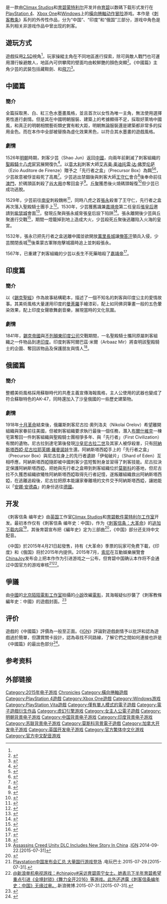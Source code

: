{{noteTA
| G1=Games
}}
{{Infobox video game
| title = 刺客教条 编年史
| english = Assassin's Creed Chronicles
| image = Assassin's Creed Chronicles China cover art.jpg
| caption = 《刺客信条编年史：中国》游戏封面
| platforms = [[微軟視窗|微軟視窗]]<br />[[PlayStation_4|PlayStation 4]]<br />[[PlayStation_Vita|PlayStation Vita]]<br />[[Xbox_One|Xbox One]]
| developer = [[Climax_Studios|Climax Studios]]<br />[[育碧蒙特利尔|育碧蒙特利尔]]<ref>{{cite web|url=http://www.polygon.com/2015/3/31/8320017/assassins-creed-chronicles-china-india-russia|title=Assassin's Creed Chronicles is now a trilogy, goes to China, India and Russia|author=Michael McWhertor|work=[[Polygon_(website)|Polygon]]|date=2015-03-31|accessdate=2015-04-24|archive-date=2019-05-16|archive-url=https://web.archive.org/web/20190516191657/https://www.polygon.com/2015/3/31/8320017/assassins-creed-chronicles-china-india-russia|dead-url=no}}</ref>
| publisher = [[育碧|育碧]]
| designer = Matt Duff
| engine = [[虛幻引擎|虛幻引擎3]]
| series = ''[[刺客教條系列|刺客教條系列]]''
| genre = [[橫向捲軸遊戲|橫向捲軸]]，[[动作冒险游戏|动作冒险]]，[[隐蔽类游戏|潜入]]，[[平台游戏|平台]]
| released = '''''中國篇'''''<br/>{{vgrelease new|NA|2015年4月21日|WW|2015年4月22日}}'''''印度篇'''''<br/>{{vgrelease new|WW|2016年1月12日<ref name="Russia-India-Trilogy-release">{{cite web| title=Assassin’s Creed Chronicles Trilogy Pack Coming to PS4 & PS Vita, India and Russia Episodes Dated| url=http://www.playstationlifestyle.net/2015/12/08/assassins-creed-chronicles-trilogy-pack-coming-ps4-ps-vita-india-russia-episodes-dated/| publisher=Playstationlifestyle.net| date=2015-12-08| accessdate=2015-12-18| archive-date=2020-08-12| archive-url=https://web.archive.org/web/20200812093539/https://www.playstationlifestyle.net/2015/12/08/assassins-creed-chronicles-trilogy-pack-coming-ps4-ps-vita-india-russia-episodes-dated/| dead-url=no}}</ref>}}'''''俄国篇'''''<br/>{{vgrelease new|WW|2016年2月9日<ref name="Russia-India-Trilogy-release" />}}'''''三部曲同捆版'''''<br/>{{vgrelease new|WW|2016年2月9日<ref name="Russia-India-Trilogy-release" />}}{{vgrelease new|WW|2016年4月5日<small>(PS Vita)</small><ref name="Russia-India-Trilogy-release" />}}
| modes = [[单人游戏|单人游戏]]
}}

{{vgname|刺客信条 编年史|en=Assassin's Creed Chronicles|cn=刺客信条 编年史|tw=刺客教條 編年史}}是一款由[[Climax_Studios|Climax Studios]]和[[育碧蒙特利尔|育碧蒙特利尔]]开发并由[[育碧|育碧]]以数碼下载形式发行在[[PlayStation_4|PlayStation 4]]、[[Xbox_One|Xbox One]]和[[Windows|Windows]]上的[[橫向捲軸遊戲|橫向捲軸]][[动作冒险游戏|动作冒险]]游戏。本作是《[[刺客教条系列|刺客教条]]》系列的外传性作品，分为“中国”、“印度”和“俄国”三部分，游戏中角色是系列相关非游戏作品中曾出现的刺客。

==遊玩方式==
遊戲採用[[2.5D|2.5D]]視角<ref name="Trilogy Announcement" />，玩家操縱主角在不同地區進行探索，除可與敵人戰鬥也可運用潛行躲避敵人，地區內可供攀爬的壁面均由較鮮艷的顏色突顯<ref>{{cite web|url= http://www.ign.com/articles/2015/04/02/assassins-creed-chronicles-bringing-the-series-to-2d|title= Assassin's Creed Chronicles:Bringing the series to 2D|author= Marty Sliva|publisher= [[IGN|IGN]]|date= 2015-04-02|accessdate= 2015-12-18|archive-date= 2020-11-08|archive-url= https://web.archive.org/web/20201108165144/https://www.ign.com/articles/2015/04/02/assassins-creed-chronicles-bringing-the-series-to-2d|dead-url= no}}</ref>。《中國篇》主角少芸的武裝包括藏鞋劍、{{link-en|繩鏢|rope dart}}和[[飛刀|飛刀]]<ref>{{cite web|url= http://www.gamespot.com/articles/first-assassin-s-creed-2-5d-game-launch-trailer-in/1100-6426765/|title= First Assassin's Creed 2.5D Game Launch Trailer|author= Eddie Makuch|publisher= Gamespot|date= 2015-04-20|accessdate= 2015-12-18|archive-date= 2020-11-08|archive-url= https://web.archive.org/web/20201108115916/http://www.gamespot.com/articles/first-assassin-s-creed-2-5d-game-launch-trailer-in/1100-6426765/|dead-url= no}}</ref>。

==中國篇==
===簡介===
全篇採取黑、白、紅三色水墨畫風格，並且首次以女性為唯一主角，無法使用選擇男性進行劇情。但是其在中國明朝服裝、建築上的考據顯得不足，採取好萊塢中國風，和真正的明朝相關藝術類史實有較大距，明朝無論服裝還是建築都非常多的採用金色。而在本作中全部被替換為虛化效果黑色，以符合其水墨畫的遊戲風格。

===劇情===
1526年[[明朝|明朝]]時期，刺客少芸（Shao Jun）返回[[中國|中國]]，向兩年前剿滅了刺客組織的[[聖殿騎士|聖殿騎士]][[八虎|八虎宦官]]展開復仇<ref>{{cite video game | title=刺客教條 編年史-中國 | date=2015 | developer=[[Climax_Studios|Climax Studios]]，[[育碧蒙特利爾|育碧蒙特利爾]] | publisher=[[育碧軟件|育碧軟件]] | quote='''中國1526年'''：中國的刺客兄弟會被貪婪的八虎宦官之首張永徹底消滅已經兩年了，這群聖殿騎士挾持天子，在背後操控中國的政局。}}</ref>。以[[意大利|意大利]]刺客大師[[艾吉奥·奥迪托雷·达·佛罗伦萨|艾吉奥·奥迪托雷·达·佛罗伦萨]]（Ezio Auditore de Firenze）贈予之「先行者之盒」（Precursor Box）為餌<ref>{{cite video game | title=刺客教條 編年史-中國 | date=2015 | developer=[[Climax_Studios|Climax Studios]]，[[育碧蒙特利爾|育碧蒙特利爾]] | publisher=[[育碧軟件|育碧軟件]] | quote='''中國1526年'''：為了接近她的目標，少芸故意讓自己被逮。她帶著埃齊歐·奧迪托雷所贈與的先行者神器，就是深知聖殿騎士也很想打探有關神器的秘密，一定會將她關進大牢裡。}}</ref><ref>{{cite video game | title=刺客教條 編年史-中國 | date=2015 | developer=[[Climax_Studios|Climax Studios]]，[[育碧蒙特利爾|育碧蒙特利爾]] | publisher=[[育碧軟件|育碧軟件]] | quote='''高鳳'''：「這個盒子是空的，還是說，這個盒子不完整？盒子的其他部分呢？」}}</ref>，少芸故意被俘並殺死了高鳳<ref>{{cite video game | title=刺客教條 編年史-中國 | date=2015 | developer=[[Climax_Studios|Climax Studios]]，[[育碧蒙特利爾|育碧蒙特利爾]] | publisher=[[育碧軟件|育碧軟件]] | quote='''少芸'''：「你的手下沒抓到我，高鳳。是我讓自己被抓的。現在可是我夢寐以求的一刻啊。近到可以殺了你。」}}</ref>。少芸逃出禁錮後與刺客大師[[王守仁|王守仁]]會合<ref>{{cite video game | title=刺客教條 編年史-中國 | date=2015 | developer=[[Climax_Studios|Climax Studios]]，[[育碧蒙特利爾|育碧蒙特利爾]] | publisher=[[育碧軟件|育碧軟件]] | quote='''王守仁'''：「結束了嗎？」'''少芸'''：「高鳳死了，師父...」}}</ref>後奉命前往[[澳門|澳門]]，於碼頭區刺殺了[[谷大用|谷大用]]亦奪回盒子<ref>{{cite video game | title=刺客教條 編年史-中國 | date=2015 | developer=[[Climax_Studios|Climax Studios]]，[[育碧蒙特利爾|育碧蒙特利爾]] | publisher=[[育碧軟件|育碧軟件]] | quote='''王守仁'''：「白天是繁忙港口的澳門，到了晚上就搖身一變，成為聖殿騎士將反抗者當成奴隸賣掉的集散地。我已經找到盒子在哪裏了，邵君。盒子就在谷大用的手上。」}}</ref>。[[丘聚|丘聚]]獲悉後火燒碼頭報復<ref>{{cite video game | title=刺客教條 編年史-中國 | date=2015 | developer=[[Climax_Studios|Climax Studios]]，[[育碧蒙特利爾|育碧蒙特利爾]] | publisher=[[育碧軟件|育碧軟件]] | quote='''丘聚'''：「他的屍體還有餘溫，刺客一定還沒走遠。」'''守衛'''：「丘聚大人，我們要搜索碼頭嗎？」'''丘聚'''：「刺客組織說他們會保護無辜百姓，就讓他們看看，他們的行動會帶來甚麼影響吧。把所有人都抓起來，把所有船都燒了，然後把那個刺客給我找出來。」}}</ref>但少芸已成功逃脫。

1529年，少芸前往[[南安|南安]]刺殺魏彬<ref>{{cite video game | title=刺客教條 編年史-中國 | date=2015 | developer=[[Climax_Studios|Climax Studios]]，[[育碧蒙特利爾|育碧蒙特利爾]] | publisher=[[育碧軟件|育碧軟件]] | quote='''1529年南安'''：少芸跟蹤她的下一個目標魏彬來到南安市，他的大本營就在能夠俯瞰南安縣城的地方。}}</ref>，同時八虎之首[[張永_(明朝)|張永]]殺害了王守仁，先行者之盒再次落入聖殿騎士團手上<ref>{{cite video game | title=刺客教條 編年史-中國 | date=2015 | developer=[[Climax_Studios|Climax Studios]]，[[育碧蒙特利爾|育碧蒙特利爾]] | publisher=[[育碧軟件|育碧軟件]] | quote='''張永'''：「你終於來啦。小女孩你看，我手上有你最想要的盒子喔。殺了她！」}}</ref>。1530年，少芸獲舊識兼[[嘉靖帝|嘉靖帝]]第二任皇后[[張皇后_(明世宗)|張皇后]]邀請到[[紫禁城|紫禁城]]會面<ref>{{cite video game | title=刺客教條 編年史-中國 | date=2015 | developer=[[Climax_Studios|Climax Studios]]，[[育碧蒙特利爾|育碧蒙特利爾]] | publisher=[[育碧軟件|育碧軟件]] | quote='''1530年紫禁城'''：少芸又回到了她原來的家，紫禁城。而在她還是嬪妃時的朋友如今已成為皇后，要求與她見面。}}</ref>，發現丘聚與張永威脅張皇后設下陷阱<ref>{{cite video game | title=刺客教條 編年史-中國 | date=2015 | developer=[[Climax_Studios|Climax Studios]]，[[育碧蒙特利爾|育碧蒙特利爾]] | publisher=[[育碧軟件|育碧軟件]] | quote='''少芸'''：「皇后萬福，能再看見您真是太好了。發生甚麼事了？」'''張永'''：「又見面了，少芸，我記得我們在南安見過面。如果我沒記錯的話，你以前跟皇后娘娘一樣是嬪妃吧，但其實是她引你到這裏來的。」'''張皇后'''：「不是這樣的！我也很不願意...」}}</ref>。張永離開後少芸與丘聚進行交戰<ref>{{cite video game | title=刺客教條 編年史-中國 | date=2015 | developer=[[Climax_Studios|Climax Studios]]，[[育碧蒙特利爾|育碧蒙特利爾]] | publisher=[[育碧軟件|育碧軟件]] | quote='''張永'''：「你太相信別人了，真是弱小又可憐啊！你師父在被我殺之前，也顯露出跟你一樣的水準。」'''少芸'''：「走近一點試試，看看我到底有多柔弱可憐...」'''丘聚'''：「讓我來吧，大師。」}}</ref>，期間一燈籠掉到地上造成大火，少芸殺死丘聚後逃離陷入火海的皇宮。

1532年，張永已把先行者之盒送離中國並欲開放[[萬里長城|萬里長城]]讓[[俺答汗|俺答汗]]領兵入侵，少芸關閉長城<ref>{{cite video game | title=刺客教條 編年史-中國 | date=2015 | developer=[[Climax_Studios|Climax Studios]]，[[育碧蒙特利爾|育碧蒙特利爾]] | publisher=[[育碧軟件|育碧軟件]] | quote='''1532年長城'''：少芸已打敗了所有的八虎宦官，只剩張永一個人還活著。在她殺死八虎宧官之首以前，必須先阻止他孤注一擲的瘋狂計畫：蒙古大軍將會在俺答汗的帶領之下通過長城，進犯中國。少芸無法允許這樣的事情發生。她必須找到三間房門，並在蒙古人通過之前關閉大門。}}</ref>後乘蒙古軍隊炮擊城牆時追上並刺殺張永。

1567年，已重建了刺客組織的少芸以長生不死藥暗殺了[[嘉靖帝|嘉靖帝]]<ref>{{cite video game | title=刺客教條 編年史-中國 | date=2015 | developer=[[Climax_Studios|Climax Studios]]，[[育碧蒙特利爾|育碧蒙特利爾]] | publisher=[[育碧軟件|育碧軟件]] | quote='''刺客'''：「師父，皇上駕崩了。」'''少芸'''：「因為長生不老藥？」'''刺客'''：「是的，服藥過量致死，正如您所計畫的。」}}</ref>。

==印度篇==
===簡介===
以《[[錫克聖經|錫克聖經]]》作為故事結構範本，描述了一個不知名的刺客與印度公主的愛情故事。其美術風格大量運用印度的[[曼荼羅|曼荼羅]]手繪漆彩，配上如同佛洞筆畫一般的五色暈染效果，配上印度女聲歌舞劇音樂，展現當時的文化氛圍。

===劇情===
1841年，[[錫克帝國|錫克帝國]]與[[不列顛東印度公司|不列顛東印度公司]]交戰期間，一名聖殿騎士攜同原屬刺客組織之一件物品到達[[印度|印度]]。印度刺客阿爾巴茲·米爾（Arbaaz Mir）將查明該聖殿騎士的企圖、奪回該物品及保護朋友與情人<ref name="YouTube Announcement Video">{{cite web|url=https://www.youtube.com/watch?v=JapuE16BPrY|title=Assassin's Creed Chronicles Announcement Trailer [US]|publisher=[[育碧軟件|育碧軟件]]|date=2014-03-31|accessdate=2015-03-31|archiveurl=https://web.archive.org/web/20201119032614/https://www.youtube.com/watch?v=JapuE16BPrY|archivedate=2020-11-19|deadurl=no}}</ref>。

==俄國篇==
===簡介===
整體美術風格採用蘇聯時代的共產主義宣傳海報風格，主人公使用的武器也變成了符合蘇聯特色的AK-47，同時還加入了沙皇俄國的一些歷史建築物。

===劇情===
1918年[[十月革命|十月革命]]結束後，俄羅斯刺客尼古拉·奧列洛夫（Nikolai Orelov）希望離開組織與家眷前往美國，但被刺客組織要求執行最後一個任務，潛入[[布爾什維克|布爾什維克]]一棟宅第奪回一件刺客組織與聖殿騎士團相爭多年、與「先行者」（First Civilization）有關的遺物。尼古拉到達宅第後發現[[沙皇|沙皇]][[尼古拉二世_(俄羅斯)|尼古拉二世]]及其家人被俘殺害，只有[[阿納斯塔西婭·尼古拉耶芙娜·羅曼諾娃|阿納斯塔西婭·尼古拉耶芙娜·羅曼諾娃]]生還。阿納斯塔西婭手上的「先行者之盒」（Precursor Box）與尼古拉身上的先行者遺跡「伊甸破片」（Shard of Eden）互相呼應，阿納斯塔西婭隨即被中國刺客少芸短暫附身並習得了刺客技能。尼古拉決定保護阿納斯塔西婭，把她與先行者之盒帶到刺客組織位於[[莫斯科|莫斯科]]的基地，但尼古拉不久獲悉組織欲犧牲阿納斯塔西婭取得先行者記憶，遂叛離組織救出阿納斯塔西婭，在逃離追殺後，尼古拉把原本能讓家眷離境的文件交予阿納斯塔西婭，讓她能以「[[安娜·安德森|安娜·安德森]]」的身份逃往[[德國|德國]]。

== 开发 ==
《刺客信条 编年史》由[[英国|英国]]工作室[[Climax_Studios|Climax Studios]]和[[育碧軟件|育碧軟件]][[育碧蒙特利尔|蒙特利尔工作室]]开发。最初本作仅有《刺客信条 编年史：中国》，作为《[[刺客信条：大革命|刺客信条：大革命]]》的[[追加下载内容|追加下载内容]]<ref>[http://www.ign.com/articles/2014/09/22/assassins-creed-unity-dlc-includes-new-story-in-china Assassins Creed Unity DLC Includes New Story In China] {{Wayback|url=http://www.ign.com/articles/2014/09/22/assassins-creed-unity-dlc-includes-new-story-in-china |date=20201111222349 }}.[[IGN|IGN]].2014-09-22.[2015-07-31]</ref>，其後育碧宣布把《編年史》定为三部曲<ref name="Trilogy Announcement">{{cite web|url=http://www.ign.com/articles/2015/03/31/assassins-creed-chronicles-trilogy-announced|title=Assassin's Creed Chronicles Trilogy Announced|publisher=[[IGN|IGN]]|date=2014-03-31|accessdate=2014-03-31|archive-date=2015-03-31|archive-url=https://web.archive.org/web/20150331174956/http://www.ign.com/articles/2015/03/31/assassins-creed-chronicles-trilogy-announced|dead-url=no}}</ref>，《中国》部分还支持中文配音。

《中国》於2015年4月21日起發售，持有《大革命》季票的玩家可免费下載，《印度》和《俄国》将於2015年内提供。2015年7月，[[索尼|索尼]]在互動娛樂展覽會[[ChinaJoy|ChinaJoy]]发布会上把本作作为引进游戏之一公布，但育碧中国确认本作将不会通过中国官方的游戏审核<ref>[http://ps4.tgbus.com/news/201507/20150729161638_3.shtml Playstation中国发布会汇总 大量国行游戏登场] {{Wayback|url=http://ps4.tgbus.com/news/201507/20150729161638_3.shtml |date=20150801000910 }}.电玩巴士.2015-07-29.[2015-07-31].</ref><ref>[http://www.weibo.com/2497298463/CtEK1bcKG @新浪单机电视游戏：#chinajoy#采访育碧周宁女士。她表示下半年育碧希望重点引进《全境封锁》《舞力全开2016》等游戏。此外还透露《刺客信条编年史：中国》无缘过审。].新浪微博.2015-07-31.[2015-07-31].</ref>。

==爭議==
由[[中國|中國]]的[[北京陌陌電影工作室|北京陌陌電影工作室]]拍攝的[[小說|小說]]改編[[電影|電影]]{{engname|《刺客記憶 血月》|'''Assassin's Memories'''}}，其海報疑似抄襲了《刺客教條 編年史：中國》的遊戲封面。<ref>{{Cite web |url=http://ent.163.com/16/0612/11/BPC0HC4F000300B1.html |title=《刺客記憶》陷「抄襲」風波 尹玲展現分身演技 |date=2016-06-12 |publisher=網易娛樂 |access-date=2016-11-26 |archive-date=2019-05-14 |archive-url=https://web.archive.org/web/20190514070710/http://ent.163.com/16/0612/11/BPC0HC4F000300B1.html |dead-url=no }}</ref>

== 评价 ==

{{VG Series Reviews
| game1 = 中国
| mc1 = (PS4)69/100<ref name="Meta-China-PS4">{{cite web | work = Metacritic | publisher = CBS Interactive | title = Assassin's Creed Chronicles: China aggregated review score (PS4) | url = http://www.metacritic.com/game/playstation-4/assassins-creed-chronicles-china | accessdate = 2015-12-18 | archive-date = 2015-11-13 | archive-url = https://web.archive.org/web/20151113083600/http://www.metacritic.com/game/playstation-4/assassins-creed-chronicles-china | dead-url = no }}</ref><br />(PC) 67/100<ref name="Meta-China-PC">{{cite web | work = Metacritic | publisher = CBS Interactive | title = Assassin's Creed Chronicles: China aggregated review score (PC) | url = http://www.metacritic.com/game/pc/assassins-creed-chronicles-china | accessdate = 2015-12-18 | archive-date = 2015-11-10 | archive-url = https://web.archive.org/web/20151110014238/http://www.metacritic.com/game/pc/assassins-creed-chronicles-china | dead-url = no }}</ref><br />(XONE) 67/100<ref name="Meta-China-XB1">{{cite web | work = Metacritic | publisher = CBS Interactive | title = Assassin's Creed Chronicles: China aggregated review score (Xbox One) | url = http://www.metacritic.com/game/xbox-one/assassins-creed-chronicles-china | accessdate = 2015-12-18 | archive-date = 2015-10-07 | archive-url = https://web.archive.org/web/20151007000232/http://www.metacritic.com/game/xbox-one/assassins-creed-chronicles-china | dead-url = no }}</ref>
| game2 =印度
| mc2 = (PS4) 66/100<ref name="Meta-India-PS4">{{cite web | work = Metacritic | publisher = CBS Interactive | title = Assassin's Creed Chronicles: India aggregated review score (PS4) | url = http://www.metacritic.com/game/playstation-4/assassins-creed-chronicles-india | accessdate = 2016-01-12 | archive-date = 2016-01-03 | archive-url = https://web.archive.org/web/20160103182406/http://www.metacritic.com/game/playstation-4/assassins-creed-chronicles-india | dead-url = no }}</ref><br />(PC) 63/100<ref name="Meta-India-PC">{{cite web | work = Metacritic | publisher = CBS Interactive | title = Assassin's Creed Chronicles: India aggregated review score (PC) | url = http://www.metacritic.com/game/pc/assassins-creed-chronicles-india | accessdate = 2016-11-26 | archive-date = 2015-12-25 | archive-url = https://web.archive.org/web/20151225054021/http://www.metacritic.com/game/pc/assassins-creed-chronicles-india | dead-url = no }}</ref><br />(XONE) 66/100<ref name="Meta-India-XB1">{{cite web | work = Metacritic | publisher = CBS Interactive | title = Assassin's Creed Chronicles: China aggregated review score (Xbox One) | url = http://www.metacritic.com/game/xbox-one/assassins-creed-chronicles-india | accessdate = 2016-01-12 | archive-date = 2015-12-04 | archive-url = https://web.archive.org/web/20151204051913/http://www.metacritic.com/game/xbox-one/assassins-creed-chronicles-india | dead-url = no }}</ref>
| game3 = 俄国
| mc3 =  (PS4) 62/100<ref name="Meta-Russia-PS4">{{cite web | work = Metacritic | publisher = CBS Interactive | title = Assassin's Creed Chronicles: Russia aggregated review score (PS4) | url = http://www.metacritic.com/game/playstation-4/assassins-creed-chronicles-russia | accessdate = 2016-01-12 | archive-date = 2016-01-21 | archive-url = https://web.archive.org/web/20160121002839/http://www.metacritic.com/game/playstation-4/assassins-creed-chronicles-russia | dead-url = no }}</ref><br />(PC) 53/100<ref name="Meta-Russia-PC">{{cite web | work = Metacritic | publisher = CBS Interactive | title = Assassin's Creed Chronicles: Russia aggregated review score (PC) | url = http://www.metacritic.com/game/pc/assassins-creed-chronicles-russia | accessdate = 2016-11-26 | archive-date = 2019-11-16 | archive-url = https://web.archive.org/web/20191116143331/https://www.metacritic.com/game/pc/assassins-creed-chronicles-russia | dead-url = no }}</ref><br />(XONE) 61/100<ref name="Meta-Russia-XB1">{{cite web | work = Metacritic | publisher = CBS Interactive | title = Assassin's Creed Chronicles: Russia aggregated review score (Xbox One) | url = http://www.metacritic.com/game/xbox-one/assassins-creed-chronicles-russia | accessdate = 2016-01-12 | archive-date = 2016-01-27 | archive-url = https://web.archive.org/web/20160127231231/http://www.metacritic.com/game/xbox-one/assassins-creed-chronicles-russia | dead-url = no }}</ref>
| game4 = 三部曲
| mc4 = (VITA) 70/100<ref name="Meta-Trilogy-VITA">{{cite web | work = Metacritic | publisher = CBS Interactive | title = Assassin's Creed Chronicles aggregated review score (VITA) | url = http://www.metacritic.com/game/playstation-vita/assassins-creed-chronicles | accessdate = 2016-11-26 | archive-date = 2020-07-07 | archive-url = https://web.archive.org/web/20200707155748/https://www.metacritic.com/game/playstation-vita/assassins-creed-chronicles | dead-url = no }}</ref>
}}

遊戲的《中國篇》評價為一般至正面。《[[IGN|IGN]]》評論對遊戲劇情予以批評和認為遊戲過於簡單，但讚賞關卡設計，認為尋找不同路線，了解它們之間如何連接也許是《中國篇》的最出色部分<ref>{{cite web | author=Vincent Ingenito | publisher=[[IGN|IGN]] | title=Assassin's Creed Chronicles: China Review | url=http://www.ign.com/articles/2015/04/21/assassins-creed-chronicles-china-review | date=2015-04-02 | accessdate=2015-12-18 | archive-date=2020-12-16 | archive-url=https://web.archive.org/web/20201216002553/https://www.ign.com/articles/2015/04/21/assassins-creed-chronicles-china-review | dead-url=no }}</ref>。

== 参考资料 ==
{{reflist|30em}}

== 外部链接 ==

{{刺客信条系列}}

{{DEFAULTSORT:Assassin,s Creed Chronicles}}
[[Category:2015年电子游戏|Category:2015年电子游戏]]
[[Category:刺客教條系列電子遊戲|Chronicles]]
[[Category:橫向捲軸遊戲|Category:橫向捲軸遊戲]]
[[Category:PlayStation_4遊戲|Category:PlayStation 4遊戲]]
[[Category:Xbox_One遊戲|Category:Xbox One遊戲]]
[[Category:Windows游戏|Category:Windows游戏]]
[[Category:PlayStation_Vita遊戲|Category:PlayStation Vita遊戲]]
[[Category:僅有單人模式的電子遊戲|Category:僅有單人模式的電子遊戲]]
[[Category:電子遊戲衍生作品|Category:電子遊戲衍生作品]]
[[Category:虚幻引擎游戏|Category:虚幻引擎游戏]]
[[Category:女主人公電子遊戲|Category:女主人公電子遊戲]]
[[Category:明朝背景电子游戏|Category:明朝背景电子游戏]]
[[Category:中国背景电子游戏|Category:中国背景电子游戏]]
[[Category:印度背景电子游戏|Category:印度背景电子游戏]]
[[Category:苏联背景电子游戏|Category:苏联背景电子游戏]]
[[Category:莫斯科背景電子遊戲|Category:莫斯科背景電子遊戲]]
[[Category:加拿大开发电子游戏|Category:加拿大开发电子游戏]]
[[Category:英国开发电子游戏|Category:英国开发电子游戏]]
[[Category:官方繁体中文化游戏|Category:官方繁体中文化游戏]]
[[Category:官方中文配音游戏|Category:官方中文配音游戏]]